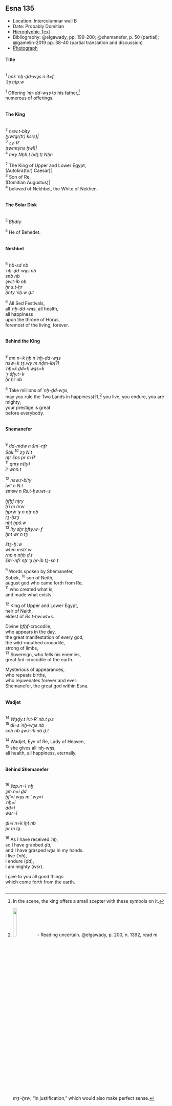 ## Esna 135 {-} 

- Location: Intercolumnar wall B
- Date: Probably Domitian
- [Hieroglyphic Text](https://www.ifao.egnet.net/uploads/publications/enligne/Temples-Esna002.pdf#page=317){target="_blank"}
- Bibliography: @elgawady, pp. 199-200; @shemanefer, p. 50 (partial); @gamelin-2019 pp. 38-40 (partial translation and discussion)
- [Photograph](http://www.temples-egypte.net/sud/esna/envers/nord/mursBahutDetails.html){target="_blank"}

<style>  
  .col2 {  
    columns: 2 300px;         /* number of columns and width in pixels*/  
    -webkit-columns: 2 300px; /* chrome, safari */  
    -moz-columns: 2 300px;    /* firefox */  
    -webkit-column-break-inside: avoid;  
    -page-break-inside: avoid;  
    -break-inside: avoid;  
  }  
  
</style>  

#### Title {-}

<div class="col2">

^1^ *ḥnk ʿnḫ-ḏd-wȝs n ỉt=f*   
*ʿšȝ ḥtp.w*  
  
^1^ Offering *ʿnḫ-ḏd-wȝs* to his father,[^fn-135-1]  
numerous of offerings.

</div>
[^fn-135-1]: In the scene, the king offers a small scepter with these symbols on it.

#### The King {-}

<div class="col2">

^2^ *nsw.t-bỉty   *  
*(ywtgr(tr) ksrs)|   *  
^3^ *zȝ-Rʿ   *  
*(twmtyns ḫwỉ)|   *  
^4^ *mry Nḫb.t ḥd(.t) Nḫn  *  
    
^2^ The King of Upper and Lower Egypt,  
(Autokra(tor) Caesar)|  
^3^ Son of Re,  
(Domitian Augustus)|  
^4^ beloved of Nekhbet, the White of Nekhen.

</div>

#### The Solar Disk {-}

<div class="col2">

^5^ *Bḥdty*  
  
^5^ He of Behedet.  

</div>

#### Nekhbet {-}
<div class="col2">

^6^ *ḥb-sd nb   *  
*ʿnḫ-ḏd-wȝs nb   *  
*snb nb   *  
*ȝw.t-ỉb nb   *  
*ḥr s.t-ḥr   *  
*ḫnty ʿnḫ.w ḏ.t  *  
   
^6^ All Sed Festivals,  
all *ʿnḫ-ḏd-wȝs*,
all health,  
all happiness  
upon the throne of Horus,  
foremost of the living, forever.  

</div>

#### Behind the King {-}
<div class="col2">
^8^ *mn n=k ḥḥ n ʿnḫ-ḏd-wȝs   *  
*nsw=k tȝ.wy m nḏm-ỉb(?)   *  
*ʿnḫ=k ḏd=k wȝs=k   *  
*ʿȝ šfy.t=k   *  
*ḫr ḥr nb  *  
   
^8^ Take millions of *ʿnḫ-ḏd-wȝs*,  
may you rule the Two Lands in happiness(?),[^fn-135-2] 
you live, you endure, you are mighty,  
your prestige is great  
before everybody.  

</div>

[^fn-135-2]: ![](images/135_1.png){width=15%} - Reading uncertain. @elgawady, p. 200, n. 1392, read *m mȝʿ-ḫrw*, "in justification," which would also make perfect sense.

#### Shemanefer {-}
<div class="col2">

^9^ *ḏd-mdw n šmʿ-nfr   *  
*Sbk* ^10^ *zȝ N.t   *  
*nṯr šps pr m Rʿ   *  
^11^ *qmȝ n(ty)   *  
*ỉr wnn.t  *  
    
^12^ *nsw.t-bỉty   *  
*ỉwʿʿ n N.t   *  
*smsw n Rs.t-ḥw.wt=s  *  
    
*ḫfḫf nṯry   *  
*ḫʿỉ m hrw   *  
*ḫprw ʿȝ n nṯr nb   *  
*rȝ-ḥzȝ   *  
*nḫt ḫpš.w   *  
^13^ *ỉty sẖr ḫfty.w=f   *  
*ḫnt wr n tȝ  *  
     
*štȝ-ḫʿ.w   *  
*wḥm msḫʿ.w   *  
*rnp n nḥḥ ḏ.t   *  
*šmʿ-nfr nṯr ʿȝ ḥr-ỉb tȝ-sn.t  *  
    
^9^ Words spoken by Shemanefer,  
Sobek, ^10^ son of Neith,  
august god who came forth from Re,  
^11^ who created what is,  
and made what exists.  
  
^12^ King of Upper and Lower Egypt,  
heir of Neith,  
eldest of *Rs.t-ḥw.wt=s*.  
  
Divine *ḫfḫf*-crocodile,  
who appears in the day,  
the great manifestation of every god,  
the wild-mouthed crocodile,  
strong of limbs,  
^13^ Sovereign, who fells his enemies,  
great *ḫnt*-crocodile of the earth.  
  
Mysterious of appearances,  
who repeats births,  
who rejuvenates forever and ever:  
Shemanefer, the great god within Esna.


</div>

#### Wadjet {-}
<div class="col2">

^14^ *Wȝḏy.t ỉr.t-Rʿ nb.t p.t   *  
^15^ *dỉ=s ʿnḫ-wȝs nb   *  
*snb nb ȝw.t-ỉb nb ḏ.t  *  
   
^14^ Wadjet, Eye of Re, Lady of Heaven,  
^15^ she gives all ʿnḫ-wȝs,  
all health, all happiness, eternally.  

</div>

#### Behind Shemanefer {-}
<div class="col2">

^16^ *šzp.n=ỉ ʿnḫ   *  
*ȝm.n=ỉ ḏd   *  
*ḫfʿ=ỉ wȝs m ʿ.wy=ỉ   *  
*ʿnḫ=ỉ*  
*ḏd=ỉ*  
*wsr=ỉ  *  
     
*ḏỉ=ỉ n=k ỉḫt nb   *  
*pr m tȝ  *  
  
^16^ As I have received *ʿnḫ*,  
so I have grabbed *ḏd*,  
and I have grasped *wȝs* in my hands.  
I live (*ʿnḫ*),  
I endure (*ḏd*),  
I am mighty (*wsr*).  
  
I give to you all good things  
which come forth from the earth.

</div>